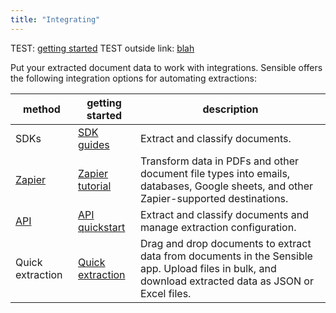 ```yaml
---
title: "Integrating"
---
```


TEST: [getting started](/getting-started-5)
TEST outside link: [blah](https://docs.sensible.so/docs/test)

Put your extracted document data to work with integrations. Sensible offers the following integration options for automating extractions: 

| method                                 | getting started                                 | description                                                                                                                                           |
| -------------------------------------- | ----------------------------------------------- | ----------------------------------------------------------------------------------------------------------------------------------------------------- |
| SDKs                                   | [SDK guides](/integrations/sdk-guides)                  | Extract and classify documents.                                                                                                                       |
| [Zapier](/integrations/zapier-overview/overview)                 | [Zapier tutorial](/integrations/zapier-overview/zapier-tutorial-getting-started) | Transform data in PDFs and other document file types into emails, databases, Google sheets, and other Zapier-supported destinations.                  |
| [API](/reference/choosing-an-endpoint) | [API quickstart](/integrations/api-quickstart)              | Extract and classify documents and manage extraction configuration.                                                                                   |
| Quick extraction                       | [Quick extraction](/integrations/quick-extraction/overview)      | Drag and drop documents to extract data from documents in the Sensible app. Upload files in bulk, and download extracted data as JSON or Excel files. |